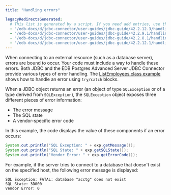 ```yaml
---
title: "Handling errors"

legacyRedirectsGenerated:
  # This list is generated by a script. If you need add entries, use the `legacyRedirects` key.
  - "/edb-docs/d/jdbc-connector/user-guides/jdbc-guide/42.2.12.3/handling_errors.html"
  - "/edb-docs/d/jdbc-connector/user-guides/jdbc-guide/42.2.9.1/handling_errors.html"
  - "/edb-docs/d/jdbc-connector/user-guides/jdbc-guide/42.2.8.1/handling_errors.html"
  - "/edb-docs/d/jdbc-connector/user-guides/jdbc-guide/42.2.12.1/handling_errors.html"
---
```


<div id="handling_errors" class="registered_link"></div>

When connecting to an external resource (such as a database server), errors are bound to occur. Your code must include a way to handle these errors. Both JDBC and the EDB Postgres Advanced Server JDBC Connector provide various types of error handling. The [ListEmployees class example](./#using_the_advanced_server_jdbc_connector_with_java_applications) shows how to handle an error using `try/catch` blocks.

When a JDBC object returns an error (an object of type `SQLException` or of a type derived from `SQLException`), the `SQLException` object exposes three different pieces of error information:

-   The error message
-   The SQL state
-   A vendor-specific error code

In this example, the code displays the value of these components if an error occurs:

```java
System.out.println("SQL Exception: " + exp.getMessage());
System.out.println("SQL State: " + exp.getSQLState());
System.out.println("Vendor Error: " + exp.getErrorCode());
```

For example, if the server tries to connect to a database that doesn't exist on the specified host, the following error message is displayed:

```text
SQL Exception: FATAL: database "acctg" does not exist
SQL State: 3D000
Vendor Error: 0
```
